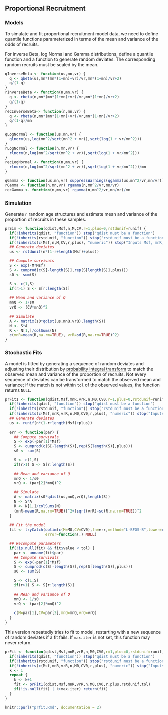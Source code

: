 ## Proportional Recruitment

### Models

To simulate and fit proportional recruitment model data, we need to define quantile functions 
parameterized in terms of the mean and variance of the odds of recruits.

For inverse Beta, log Normal and Gamma distributions, define a quantile function and a function 
to generate random deviates. The corresponding random recruits must be scaled by the mean.

```r
qInverseBeta <- function(us,mn,vr) { 
  q <- qbeta(us,mn*(mn*(1+mn)+vr)/vr,mn*(1+mn)/vr+2)
  q/(1-q)
}
rInverseBeta <- function(n,mn,vr) { 
  q <- rbeta(n,mn*(mn*(1+mn)+vr)/vr,mn*(1+mn)/vr+2)
  q/(1-q)
}
recInverseBeta<- function(n,mn,vr) { 
  q <- rbeta(n,mn*(mn*(1+mn)+vr)/vr,mn*(1+mn)/vr+2)
  q/(1-q)/mn
}
```

```r
qLogNormal <- function(us,mn,vr) {
  qlnorm(us,log(mn^2/sqrt(mn^2 + vr)),sqrt(log(1 + vr/mn^2)))
}
rLogNormal <- function(n,mn,vr) {
  rlnorm(n,log(mn^2/sqrt(mn^2 + vr)),sqrt(log(1 + vr/mn^2)))
}
recLogNormal <- function(n,mn,vr) {
  rlnorm(n,log(mn^2/sqrt(mn^2 + vr)),sqrt(log(1 + vr/mn^2)))/mn
}
```

```r
qGamma <- function(us,mn,vr) suppressWarnings(qgamma(us,mn^2/vr,mn/vr))
rGamma <- function(n,mn,vr) rgamma(n,mn^2/vr,mn/vr)
recGamma <- function(n,mn,vr) rgamma(n,mn^2/vr,mn/vr)/mn
```

### Simulation

Generate `n` random age structures and estimate mean and variance of the proportion of recruits
in these samples.
```r
prSim <- function(qdist,Msf,n,M,CV,r=1,plus=0,rstdunif=runif) {
  if(!inherits(qdist, "function")) stop("qdist must be a function")
  if(!inherits(rstdunif, "function")) stop("rstdunif must be a function")
  if(!inherits(c(Msf,n,M,CV,r,plus), "numeric")) stop("Inputs Msf, mnR, vrR, n, M0, CV0, r and plus must all be numeric")
  ## Generate deviates
  us <- rstdunif(n*(1-r+length(Msf)+plus))

  ## Compute survivals
  S <- exp(-M*Msf)
  S <- cumprod(c(S[-length(S)],rep(S[length(S)],plus)))
  s0 <- sum(S)

  S <- c(1,S)
  if(r>1) S <- S[r:length(S)]
    
  ## Mean and variance of Q
  mnQ <- 1/s0
  vrQ <- (CV*mnQ)^2

  ## Simulate
  A <- matrix(s0*qdist(us,mnQ,vrQ),length(S))
  N <- S*A
  R <- N[1,]/colSums(N)
  c(mnR=mean(R,na.rm=TRUE), vrR=sd(R,na.rm=TRUE)^2)
}
```


### Stochastic Fits

A model is fitted by generating a sequence of random deviates and adjusting their distribution by 
[probability integral transform](https://en.wikipedia.org/wiki/Probability_integral_transform) to 
match the observed mean and variance of the proportion of recruits.  Not every sequence of deviates
can be transformed to match the observed mean and variance; if the match is not within `tol` of the 
observed values, the function returns `NULL`.   


```r
prFit1 <- function(qdist,Msf,mnR,vrR,n,M0,CV0,r=1,plus=0,rstdunif=runif,tol=1.0E-6) {
  if(!inherits(qdist, "function")) stop("qdist must be a function")
  if(!inherits(rstdunif, "function")) stop("rstdunif must be a function")
  if(!inherits(c(Msf,mnR,vrR,n,M0,CV0,r,plus), "numeric")) stop("Inputs Msf, mnR, vrR, n, M0, CV0, r and plus must all be numeric")
  ## Generate deviates
  us <- runif(n*(1-r+length(Msf)+plus))
  
  err <- function(par) {
    ## Compute survivals
    S <- exp(-par[1]*Msf)
    S <- cumprod(c(S[-length(S)],rep(S[length(S)],plus)))
    s0 <- sum(S)

    S <- c(1,S)
    if(r>1) S <- S[r:length(S)]
    
    ## Mean and variance of Q
    mnQ <- 1/s0
    vrQ <- (par[2]*mnQ)^2

    ## Simulate
    A <- matrix(s0*qdist(us,mnQ,vrQ),length(S))
    N <- S*A
    R <- N[1,]/colSums(N)
    (mnR-mean(R,na.rm=TRUE))^2+(sqrt(vrR)-sd(R,na.rm=TRUE))^2
  }
  
  ## Fit the model
  fit <- tryCatch(optim(c(M=M0,CV=CV0),fn=err,method="L-BFGS-B",lower=c(0,0)),
                  error=function(.) NULL)

  ## Recompute parameters
  if(!is.null(fit) && fit$value < tol) {
    par <- unname(fit$par)
    ## Compute survivals
    S <- exp(-par[1]*Msf)
    S <- cumprod(c(S[-length(S)],rep(S[length(S)],plus)))
    s0 <- sum(S)

    S <- c(1,S)
    if(r>1) S <- S[r:length(S)]
    
    ## Mean and variance of Q
    mnQ <- 1/s0
    vrQ <- (par[2]*mnQ)^2

    c(M=par[1],CV=par[2],mnQ=mnQ,vrQ=vrQ)  
  }
}
```


This version repeatedly tries to fit to model, restarting with a new sequence of random deviates
if a fit fails.  If `max.iter` is not set, this function may never return.
```r
prFit <- function(qdist,Msf,mnR,vrR,n,M0,CV0,r=1,plus=0,rstdunif=runif,tol=1.0E-6,max.iter=Inf) {
  if(!inherits(qdist, "function")) stop("qdist must be a function")
  if(!inherits(rstdunif, "function")) stop("rstdunif must be a function")
  if(!inherits(c(Msf,mnR,vrR,n,M0,CV0,r,plus), "numeric")) stop("Inputs Msf, mnR, vrR, n, M0, CV0, r and plus must all be numeric")
  k <- 1
  repeat {
    k <- k+1
    fit <- prFit1(qdist,Msf,mnR,vrR,n,M0,CV0,r,plus,rstdunif,tol)
    if(!is.null(fit) | k>max.iter) return(fit)
  }
}
```


```r
knitr::purl("prfit.Rmd", documentation = 2)
```

